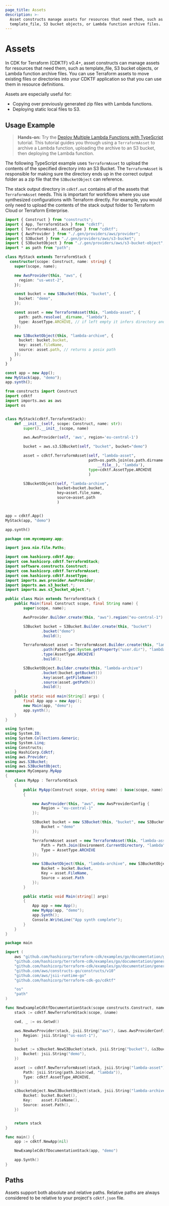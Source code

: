 ```yaml
---
page_title: Assets
description: >-
  Asset constructs manage assets for resources that need them, such as
  template_file, S3 bucket objects, or Lambda function archive files.
---
```


# Assets

In CDK for Terraform (CDKTF) v0.4+, asset constructs can manage assets for resources that need them, such as template_file, S3 bucket objects, or Lambda function archive files. You can use Terraform assets to move existing files or directories into your CDKTF application so that you can use them in resource definitions.

Assets are especially useful for:

- Copying over previously generated zip files with Lambda functions.
- Deploying static local files to S3.

## Usage Example

> **Hands-on:** Try the [Deploy Multiple Lambda Functions with TypeScript](https://learn.hashicorp.com/tutorials/terraform/cdktf-assets-stacks-lambda?in=terraform/cdktf) tutorial. This tutorial guides you through using a `TerraformAsset` to archive a Lambda function, uploading the archive to an S3 bucket, then deploying the Lambda function.

The following TypeScript example uses `TerraformAsset` to upload the contents of the specified directory into an S3 Bucket. The `TerraformAsset` is responsible for making sure the directory ends up in the correct output folder as a zip file that the `S3BucketObject` can reference.

The stack output directory in `cdktf.out` contains all of the assets that `TerraformAsset` needs. This is important for workflows where you use synthesized configurations with Terraform directly. For example, you would only need to upload the contents of the stack output folder to Terraform Cloud or Terraform Enterprise.

<!-- #NEXT_CODE_BLOCK_SOURCE:ts examples/typescript/documentation#assets -->
<!-- #NEXT_CODE_BLOCK_SOURCE:python examples/python/documentation#assets -->
<!-- #NEXT_CODE_BLOCK_SOURCE:java examples/java/documentation#assets -->
<!-- #NEXT_CODE_BLOCK_SOURCE:csharp examples/csharp/documentation#assets -->
<!-- #NEXT_CODE_BLOCK_SOURCE:go examples/go/documentation#assets -->

<CodeTabs>

```ts
import { Construct } from "constructs";
import { App, TerraformStack } from "cdktf";
import { TerraformAsset, AssetType } from "cdktf";
import { AwsProvider } from "./.gen/providers/aws/provider";
import { S3Bucket } from "./.gen/providers/aws/s3-bucket";
import { S3BucketObject } from "./.gen/providers/aws/s3-bucket-object";
import * as path from "path";

class MyStack extends TerraformStack {
  constructor(scope: Construct, name: string) {
    super(scope, name);

    new AwsProvider(this, "aws", {
      region: "us-west-2",
    });

    const bucket = new S3Bucket(this, "bucket", {
      bucket: "demo",
    });

    const asset = new TerraformAsset(this, "lambda-asset", {
      path: path.resolve(__dirname, "lambda"),
      type: AssetType.ARCHIVE, // if left empty it infers directory and file
    });

    new S3BucketObject(this, "lambda-archive", {
      bucket: bucket.bucket,
      key: asset.fileName,
      source: asset.path, // returns a posix path
    });
  }
}

const app = new App();
new MyStack(app, "demo");
app.synth();
```

```python
from constructs import Construct
import cdktf
import imports.aws as aws
import os


class MyStack(cdktf.TerraformStack):
    def __init__(self, scope: Construct, name: str):
        super().__init__(scope, name)

        aws.AwsProvider(self, 'aws', region='eu-central-1')

        bucket = aws.s3.S3Bucket(self, "bucket", bucket="demo")

        asset = cdktf.TerraformAsset(self, "lambda-asset",
                                     path=os.path.join(os.path.dirname(
                                         __file__), 'lambda'),
                                     type=cdktf.AssetType.ARCHIVE
                                     )

        S3BucketObject(self, "lambda-archive",
                       bucket=bucket.bucket,
                       key=asset.file_name,
                       source=asset.path
                       )


app = cdktf.App()
MyStack(app, "demo")

app.synth()
```

```java
package com.mycompany.app;

import java.nio.file.Paths;

import com.hashicorp.cdktf.App;
import com.hashicorp.cdktf.TerraformStack;
import software.constructs.Construct;
import com.hashicorp.cdktf.TerraformAsset;
import com.hashicorp.cdktf.AssetType;
import imports.aws.provider.AwsProvider;
import imports.aws.s3_bucket.*;
import imports.aws.s3_bucket_object.*;

public class Main extends TerraformStack {
    public Main(final Construct scope, final String name) {
        super(scope, name);

        AwsProvider.Builder.create(this, "aws").region("eu-central-1").build();

        S3Bucket bucket = S3Bucket.Builder.create(this, "bucket")
                .bucket("demo")
                .build();

        TerraformAsset asset = TerraformAsset.Builder.create(this, "lambda-asset")
                .path(Paths.get(System.getProperty("user.dir"), "lambda").toString())
                .type(AssetType.ARCHIVE)
                .build();

        S3BucketObject.Builder.create(this, "lambda-archive")
                .bucket(bucket.getBucket())
                .key(asset.getFileName())
                .source(asset.getPath())
                .build();
    }
    public static void main(String[] args) {
        final App app = new App();
        new Main(app, "demo");
        app.synth();
    }
}
```

```csharp
using System;
using System.IO;
using System.Collections.Generic;
using System.Linq;
using Constructs;
using HashiCorp.Cdktf;
using aws.Provider;
using aws.S3Bucket;
using aws.S3BucketObject;
namespace MyCompany.MyApp
{
    class MyApp : TerraformStack
    {
        public MyApp(Construct scope, string name) : base(scope, name)
        {

            new AwsProvider(this, "aws", new AwsProviderConfig {
                Region = "eu-central-1"
            });

            S3Bucket bucket = new S3Bucket(this, "bucket", new S3BucketConfig {
                Bucket = "demo"
            });

            TerraformAsset asset = new TerraformAsset(this, "lambda-asset", new TerraformAssetConfig {
                Path = Path.Join(Environment.CurrentDirectory, "lambda"),
                Type = AssetType.ARCHIVE
            });

            new S3BucketObject(this, "lambda-archive", new S3BucketObjectConfig {
                Bucket = bucket.Bucket,
                Key = asset.FileName,
                Source = asset.Path
            });
        }

        public static void Main(string[] args)
        {
            App app = new App();
            new MyApp(app, "demo");
            app.Synth();
            Console.WriteLine("App synth complete");
        }
    }
}
```

```go
package main

import (
	aws "github.com/hashicorp/terraform-cdk/examples/go/documentation/generated/hashicorp/aws/provider"
	"github.com/hashicorp/terraform-cdk/examples/go/documentation/generated/hashicorp/aws/s3bucket"
	"github.com/hashicorp/terraform-cdk/examples/go/documentation/generated/hashicorp/aws/s3bucketobject"
	"github.com/aws/constructs-go/constructs/v10"
	"github.com/aws/jsii-runtime-go"
	"github.com/hashicorp/terraform-cdk-go/cdktf"

	"os"
	"path"
)

func NewExampleCdktfDocumentationStack(scope constructs.Construct, name string) cdktf.TerraformStack {
	stack := cdktf.NewTerraformStack(scope, &name)

	cwd, _ := os.Getwd()

	aws.NewAwsProvider(stack, jsii.String("aws"), &aws.AwsProviderConfig{
		Region: jsii.String("us-east-1"),
	})

	bucket := s3bucket.NewS3Bucket(stack, jsii.String("bucket"), &s3bucket.S3BucketConfig{
		Bucket: jsii.String("demo"),
	})

	asset := cdktf.NewTerraformAsset(stack, jsii.String("lambda-asset"), &cdktf.TerraformAssetConfig{
		Path: jsii.String(path.Join(cwd, "lambda")),
		Type: cdktf.AssetType_ARCHIVE,
	})

	s3bucketobject.NewS3BucketObject(stack, jsii.String("lambda-archive"), &s3bucketobject.S3BucketObjectConfig{
		Bucket: bucket.Bucket(),
		Key:    asset.FileName(),
		Source: asset.Path(),
	})


	return stack
}

func main() {
	app := cdktf.NewApp(nil)

	NewExampleCdktfDocumentationStack(app, "demo")

	app.Synth()
}

```

</CodeTabs>

## Paths

Assets support both absolute and relative paths. Relative paths are always considered to be relative to your project's `cdktf.json` file.
